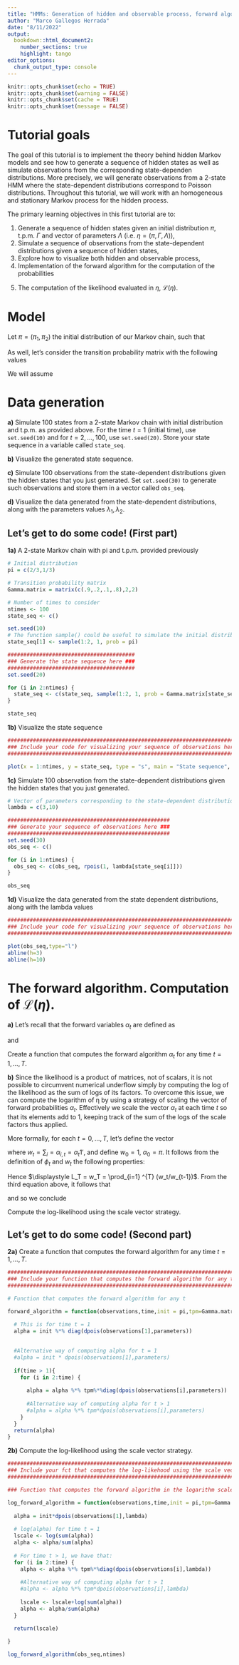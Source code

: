 ```yaml
---
title: "HMMs: Generation of hidden and observable process, forward algorithm, and computation of the likelihood"
author: "Marco Gallegos Herrada"
date: "8/11/2022"
output: 
  bookdown::html_document2:
    number_sections: true
    highlight: tango
editor_options:
  chunk_output_type: console
---
```


<!-- To be able to have continuous line numbers -->
```{=html}
<style>
body
  { counter-reset: source-line 0; }
pre.numberSource code
  { counter-reset: none; }
</style>
```

```r
knitr::opts_chunk$set(echo = TRUE)
knitr::opts_chunk$set(warning = FALSE)
knitr::opts_chunk$set(cache = TRUE)
knitr::opts_chunk$set(message = FALSE)
```



# Tutorial goals

The goal of this tutorial is to implement the theory behind hidden Markov models and see how to generate a sequence of hidden states as well as simulate observations from the corresponding state-dependen distributions. More precisely, we will generate observations from a 2-state HMM where the state-dependent distributions correspond to Poisson distributions. Throughout this tutorial, we will work with an homogeneous and stationary Markov process for the hidden process.

The primary learning objectives in this first tutorial are to:

  1. Generate a sequence of hidden states given an initial distribution $\pi$, t.p.m. $\Gamma$ and vector of parameters $\Lambda$ (i.e. $\eta = (\pi,\Gamma,\Lambda)$),
  2. Simulate a sequence of observations from the state-dependent distributions given a sequence of hidden states,
  3. Explore how to visualize both hidden and observable process,
  4. Implementation of the forward algorithm for the computation of the probabilities
  
  \begin{align*}
  \alpha_{j,t} &= P(Y_{1:t}=y_{1:t} \mid X_t = j),\\ 
  \end{align*} 
  
  5. The computation of the likelihood evaluated in $\eta$, $\mathcal{L}(\eta)$.

# Model

Let $\pi = (\pi_1,  \pi_2)$ the initial distribution of our Markov chain, such that 

\begin{align*}
  \pi_1 = P(X_1 = 1) = 2/3\\
  \pi_2 = P(X_1 = 2) = 1/3
\end{align*}

As well, let's consider the transition probability matrix with the following values

\begin{align*}
\Gamma = 
\begin{bmatrix}
0.9 & 0.1\\
0.2 & 0.8
\end{bmatrix}
\end{align*}

We will assume

\begin{align*}
f(y_t \mid X_t = 1) &\sim Poisson(\lambda_1 = 3),\\
f(y_t \mid X_t = 2) &\sim Poisson(\lambda_2 = 10).
\end{align*}


# Data generation

  **a)** Simulate 100 states from a 2-state Markov chain with initial distribution and t.p.m. as provided above. For the time $t=1$ (initial time), use `set.seed(10)` and for $t=2,\ldots,100$, use `set.seed(20)`. Store your state sequence in a variable called `state_seq`.

  **b)** Visualize the generated state sequence.

  **c)** Simulate 100 observations from the state-dependent distributions given the hidden states that you just generated. Set `set.seed(30)` to generate such observations and store them in a vector called `obs_seq`.

  **d)** Visualize the data generated from the state-dependent distributions, along with the parameters values $\lambda_1, \lambda_2$.

## Let's get to do some code! (First part)

**1a)** A 2-state Markov chain with pi and t.p.m. provided previously

```r

# Initial distribution
pi = c(2/3,1/3)

# Transition probability matrix
Gamma.matrix = matrix(c(.9,.2,.1,.8),2,2)

```

```r
# Number of times to consider
ntimes <- 100
state_seq <- c()

set.seed(10)
# The function sample() could be useful to simulate the initial distribution!
state_seq[1] <- sample(1:2, 1, prob = pi)

########################################
### Generate the state sequence here ###
########################################
set.seed(20)

for (i in 2:ntimes) {
  state_seq <- c(state_seq, sample(1:2, 1, prob = Gamma.matrix[state_seq[i-1], ]))
}

state_seq

```

**1b)** Visualize the state sequence

```r

############################################################################
### Include your code for visualizing your sequence of observations here ###
############################################################################

plot(x = 1:ntimes, y = state_seq, type = "s", main = "State sequence", xlab = "Time", ylab = "state")

```


**1c)** Simulate 100 observation from the state-dependent distributions given the hidden states that you just generated. 

```r

# Vector of parameters corresponding to the state-dependent distributions
lambda = c(3,10)

###################################################
### Generate your sequence of observations here ###
###################################################
set.seed(30)
obs_seq <- c()

for (i in 1:ntimes) {
  obs_seq <- c(obs_seq, rpois(1, lambda[state_seq[i]]))
}

obs_seq

``` 

**1d)** Visualize the data generated from the state dependent distributions, along with the lambda values

```r

############################################################################
### Include your code for visualizing your sequence of observations here ###
############################################################################

plot(obs_seq,type="l")
abline(h=3)
abline(h=10)

```


# The forward algorithm. Computation of $\mathcal{L}(\eta)$.

**a)** Let's recall that the forward variables $\alpha_t$ are defined as

\begin{align*}
    \boldsymbol{\alpha}_1 &= \boldsymbol{\pi}\mathbf{P}(y_1),\\
\end{align*}
    and
\begin{align*}
    \boldsymbol{\alpha}_t = \boldsymbol{\pi}\mathbf{P}(y_1)\boldsymbol{\Gamma}\mathbf{P}(y_2) \cdots \boldsymbol{\Gamma}\mathbf{P}(y_t) &= \boldsymbol{\alpha}_{t-1}\Gamma P(y_t) \quad  \text{for $t>1$}. 
\end{align*}

Create a function that computes the forward algorithm $\alpha_t$ for any time $t = 1,...,T$.



**b)** Since the likelihood is a product of matrices, not of scalars, it is not possible to circumvent numerical underflow simply by computing the log of the likelihood as the sum of logs of its factors. To overcome this issue, we can compute the logarithm of $\mathcal{\eta}$ by using a strategy of scaling the vector of forward probabilities $\alpha_t$. Effectively we scale the
vector $\alpha_t$ at each time $t$ so that its elements add to 1, keeping track of
the sum of the logs of the scale factors thus applied. 

More formally, for each $t=0,\ldots,T$, let's define the vector

\begin{align*}
  \phi_t = \alpha_t/w_t
\end{align*}

where $w_t = \sum_i = \alpha_{i,t} = \alpha_t 1'$, and define $w_0 = 1$, $\alpha_0 = \pi$. It follows from the definition of $\phi_t$ and $w_t$ the following properties:

\begin{align*}
  w_0 = \alpha_0 1' &= \pi 1' = 1\\
  \phi_0 &= \pi\\
  w_t\phi_t &= w_{t-1}\phi_{t-1} \Gamma P(y_t)\\
  \mathcal{L}(\eta) = \alpha_T 1' &= w_T (\phi_T 1') = w_T.
\end{align*}

Hence $\displaystyle L_T = w_T = \prod_{i=1} ^{T} (w_t/w_{t-1})$. From the third equation above, it follows that

\begin{align*}
  w_t = w_{t-1} (\phi_{t-1} \Gamma P(y_t) 1'),
\end{align*}

and so we conclude

\begin{align*}
  \displaystyle  l(\eta) = log(\mathcal{L}(\eta)) = \sum_{i=1}^{T} log(w_t / w_{t-1}) = \sum_{t=1}^{T} log((\phi_{t-1} \Gamma P(y_t) 1')).
\end{align*}

Compute the log-likelihood using the scale vector strategy.


## Let's get to do some code! (Second part)

**2a)** Create a function that computes the forward algorithm for any time $t = 1,...,T$.

```r

################################################################################
### Include your function that computes the forward algorithm for any t here ###
################################################################################

# Function that computes the forward algorithm for any t

forward_algorithm = function(observations,time,init = pi,tpm=Gamma.matrix,parameters=lambda){
  
  # This is for time t = 1
  alpha = init %*% diag(dpois(observations[1],parameters))
  

  #Alternative way of computing alpha for t = 1
  #alpha = init * dpois(observations[1],parameters)
  
  if(time > 1){
    for (i in 2:time) {
      
      alpha = alpha %*% tpm%*%diag(dpois(observations[i],parameters))
        
      #Alternative way of computing alpha for t > 1
      #alpha = alpha %*% tpm*dpois(observations[i],parameters)
    }
  }
  return(alpha)
}


```


**2b)** Compute the log-likelihood using the scale vector strategy.

```r

############################################################################################
### Include your fct that computes the log-likehood using the scale vector strategy here ###
############################################################################################

### Function that computes the forward algorithm in the logarithm scale for any t

log_forward_algorithm = function(observations,time,init = pi,tpm=Gamma.matrix,parameters=lambda){
  
  alpha = init*dpois(observations[1],lambda)
  
  # log(alpha) for time t = 1
  lscale <- log(sum(alpha))
  alpha <- alpha/sum(alpha)
  
  # For time t > 1, we have that:
  for (i in 2:time) {
    alpha <- alpha %*% tpm%*%diag(dpois(observations[i],lambda))
    
    #Alternative way of computing alpha for t > 1
    #alpha <- alpha %*% tpm*dpois(observations[i],lambda)
    
    lscale <- lscale+log(sum(alpha))
    alpha <- alpha/sum(alpha)
  }
  
  return(lscale)

}

log_forward_algorithm(obs_seq,ntimes)


```

